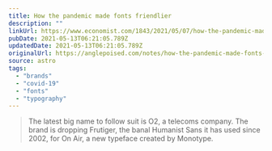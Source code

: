 ```yaml
---
title: How the pandemic made fonts friendlier
description: ""
linkUrl: https://www.economist.com/1843/2021/05/07/how-the-pandemic-made-fonts-friendlier
pubDate: 2021-05-13T06:21:05.789Z
updatedDate: 2021-05-13T06:21:05.789Z
originalUrl: https://anglepoised.com/notes/how-the-pandemic-made-fonts-friendlier
source: astro
tags:
  - "brands"
  - "covid-19"
  - "fonts"
  - "typography"
---
```


> The latest big name to follow suit is O2, a telecoms company. The brand is dropping Frutiger, the banal Humanist Sans it has used since 2002, for On Air, a new typeface created by Monotype.
